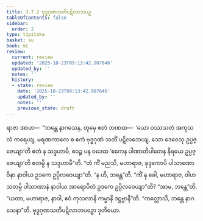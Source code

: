 ```yaml
---
title: 3.7.2 ဗုဒ္ဓဂုဏသတိပဋိလာဘပဉှ
tableOfContents: false
sidebar:
  order: 2
type: tipitaka
basket: su
book: mi
review:
  current: review
  updated: '2025-10-23T09:13:42.907646'
  updated_by: ''
  notes: ''
  history:
  - state: review
    date: '2025-10-23T09:13:42.907646'
    updated_by: ''
    notes: ''
    previous_state: draft
---
```



<ReviewStatus review={frontmatter.review} showDetails={true} />

<HypothesisAnnotation frontmatter={frontmatter} />

<DynamicBreadcrumb />

<Division number="95" book="mi" e="ch" v="28">

<Paragraph number="455" book="mi">
ရာဇာ အာဟ—  “ဘန္တေ နာဂသေန, တုမှေ ဧတံ ဘဏထ—  ‘ယော ဝဿသတံ အကုသလံ ကရေယျ, မရဏကာလေ စ ဧကံ ဗုဒ္ဓဂုဏံ သတိံ ပဋိလဘေယျ, သော ဒေဝေသု ဥပ္ပဇ္ဇေယျာ’တိ ဧတံ န သဒ္ဒဟာမိ, ဧဝဉ္စ ပန ဝဒေထ ‘ဧကေန ပါဏာတိပါတေန နိရယေ ဥပ္ပဇ္ဇေယျာ’တိ ဧတမ္ပိ န သဒ္ဒဟာမီ”တိ.
</Paragraph>

<Paragraph number="456" book="mi">
“တံ ကိံ မညသိ, မဟာရာဇ, ခုဒ္ဒကောပိ ပါသာဏော ဝိနာ နာဝါယ ဥဒကေ ဥပ္ပိလဝေယျာ”တိ. “န ဟိ, ဘန္တေ”တိ. “ကိံ နု ခေါ, မဟာရာဇ, ဝါဟသတမ္ပိ ပါသာဏာနံ နာဝါယ အာရောပိတံ ဥဒကေ ဥပ္ပိလဝေယျာ”တိ? “အာမ, ဘန္တေ”တိ. “ယထာ, မဟာရာဇ, နာဝါ, ဧဝံ ကုသလာနိ ကမ္မာနိ ဒဋ္ဌဗ္ဗာနီ”တိ.
</Paragraph>

<Paragraph number="457" book="mi">
“ကလ္လောသိ, ဘန္တေ နာဂသေနာ”တိ.

</Paragraph>
</Division>

<Paragraph number="458" type="center" book="mi">
ဗုဒ္ဓဂုဏသတိပဋိလာဘပဉှော ဒုတိယော.
</Paragraph>